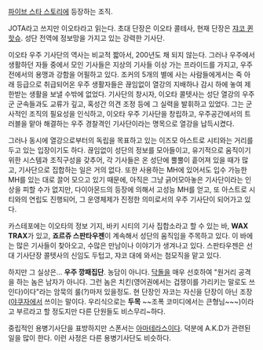[[파이브 스타 스토리]]에 등장하는 조직. 

JOTA라고 쓰지만 이오타라고 읽는다. 초대 단장은 이오타 콜테사, 현재 단장은 [[쟈코 퀸 핫슈]]. 성단 전역에 정보망을 가지고 있는 강력한 기사단.

이오타 우주 기사단의 역사는 비교적 짧아서, 200년도 채 되지 않는다. 그러나 우주에서 생활하던 자들 중에서 모인 기사들은 지상의 기사들 이상 가는 프라이드를 가지고, 우주전에서의 용맹과 강함을 어필하고 있다. 조커의 5개의 별에 사는 사람들에게서는 죽 아래 등급으로 취급되어온 우주 생활자들은 끊임없이 열강의 지배하나 감시 하에 놓여 제한받는 생활을 보낼 수밖에 없었다. 기사단의 창시자, 이오타 콜텟사는 성단 열강의 우주군 군속들과도 교류가 깊고, 혹성간 의견 조정 등에 그 실력을 발휘하고 있었다. 그는 군사적인 조직의 필요성을 인식하고, 이오타 우주 기사단을 창립하고, 우주공간에서의 트러블을 맡아 해결하는 우주 경찰격인 기사단이라는 명목으로 열강을 납득시켰다. 

그러나 동시에 열강으로부터의 독립을 목표하고 있는 이즈모 아스트로 시티와는 거리를 두고 있는 입장이기도 하다. 끊임없이 성단의 정보를 모아들이고, 유기적으로 움직이기 위한 시스템과 조직구성을 갖추어, 각 기사들은 온 성단에 뿔뿔이 흩어져 있을 때가 많고, 기사단으로 집합하는 일은 거의 없다. 또한 사용하는 MH에 있어서도 입수 가능한 MH를 있는 대로 끌어 모으고 있기 때문에, 아직은 그냥 긁어모아놓은 기사단이라는 인상을 피할 수가 없지만, 다이아몬드의 등장에 의해서 고성능 MH를 얻고, 또 아스트로 시티와의 연립도 진행되어, 그 운영체제가 진정한 의미로서의 우주 기사단이 되어가고 있다. 

카스테포에는 이오타의 정보 기지, 바키 시티의 기사 집합소라고 할 수 있는 바, '''WAX TRAX'''가 있고, '''죠르쥬 스판타우젠'''이 계속해서 성단의 움직임을 주목하고 있다. 이 바에는 많은 기사들이 찾아오고, 수많은 만남이나 이야기가 생겨나고 있다. 스판타우젠은 선대 기사단장 콜텟사의 신임도 두텁고, 쟈코 대에 와서는 첨모직을 맡고 있다. 

하지만 그 실상은... '''우주 깡패집단'''. 농담이 아니다. [[닥돌]]을 매우 선호하여 "원거리 공격을 하는 놈은 남자가 아니다. 그런 놈은 치킨(영어권에서는 겁쟁이를 가리키는 말로도 쓰인다)이다"라는 암묵의 룰(?)마저 있을정도. 현 단장인 자코는 자신을 단장이 아닌 조장([[야쿠자]]에서 쓰이는 말이다. 우리식으로는 '''두목''' ~~조폭 코미디에서는 큰형님~~~)이라고 부르라고 할 정도지만 다른 단원들도 비스무리~하다. 

중립적인 용병기사단을 표방하지만 스폰서는 [[아마테라스]]이다. 덕분에 A.K.D가 관련된 일을 많이 한다. 이런 사정은 다른 용병기사단도 비슷하다.
